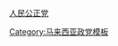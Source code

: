 {{flagicon image|Parti Keadilan Rakyat logo.svg}} [[人民公正党]]<noinclude>

[[Category:马来西亚政党模板]]</noinclude>